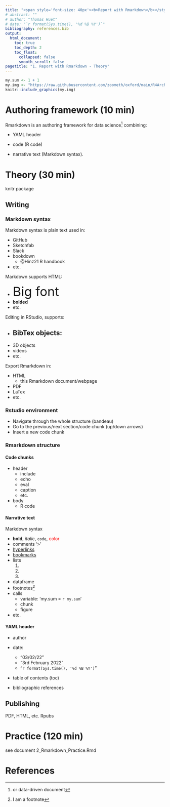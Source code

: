 ```yaml
---
title: "<span style='font-size: 40px'><b>Report with Rmarkdown</b></style> <span style='font-size: 30px'> <br>Report data analysis with Rmarkdown authoring framework<br></style>"
# abstract: "" 
# author: "Thomas Huet"
# date: "`r format(Sys.time(), '%d %B %Y')`"
bibliography: references.bib
output:
  html_document:
    toc: true
    toc_depth: 2
    toc_float:
      collapsed: false
      smooth_scroll: false
pagetitle: "1. Report with Rmarkdown - Theory"
---
```



```r
my.sum <- 1 + 1
my.img <- "https://raw.githubusercontent.com/zoometh/oxford/main/R4Archaeologists/www/logo.png"
knitr::include_graphics(my.img)
```

# Authoring framework (10 min)

Rmarkdown is an authoring framework for data science^[or data-driven document] combining: 

* YAML header

* code (R code)

* narrative text (Markdown syntax). 

# Theory (30 min)

knitr package

## Writing

### Markdown syntax

Markdown syntax is plain text used in:

* GitHub
* Sketchfab
* Slack
* bookdown
  - @Hinz21 R handbook
* etc. 

Markdown supports HTML:

* <span style='font-size: 40px'>Big font</span>
* <b>bolded</b>
* etc.

Editing in RStudio, supports:

* BibTex objects:
  - 
* 3D objects
* videos
* etc.

Export Rmarkdown in:

* HTML
  - this Rmarkdown document/webpage
* PDF
* LaTex
* etc.


### Rstudio environment

* Navigate through the whole structure (bandeau)
* Go to the previous/next section/code chunk (up/down arrows)
* Insert a new code chunk


### Rmarkdown structure


#### Code chunks

* header
  - include
  - echo
  - eval
  - caption
  - etc.
* body
  - R code

#### Narrative text

Markdown syntax

* **bold**, *italic*, `code`, <span style="color:red">color</span>
* comments '>'
* [hyperlinks](https://rmarkdown.rstudio.com/)
* [bookmarks](#practice)
* lists
  1.
  2.
  3.
* dataframe
* footnotes^[I am a footnote]
* calls
  - variable: 'my.sum = `r my.sum`'
  - chunk
  - figure
* etc.

#### YAML header

* author

* date:
  - "03/02/22"
  - "3rd February 2022"
  - "`r format(Sys.time(), '%d %B %Y')`"
  
* table of contents (toc)

* bibliographic references

## Publishing

PDF, HTML, etc. Rpubs

# Practice (120 min) {#practice}

see document 2_Rmarkdown_Practice.Rmd


# References


















